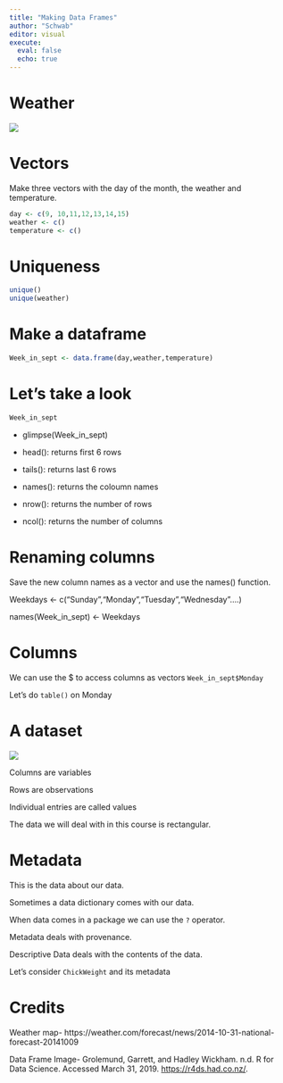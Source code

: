 ```yaml
---
title: "Making Data Frames"
author: "Schwab"
editor: visual
execute: 
  eval: false
  echo: true
---
```


# Weather

![](https://s.w-x.co/staticmaps/acttemp_1280x720.jpg?crop=16:9&width=980&format=pjpg&auto=webp&quality=60)

# Vectors

Make three vectors with the day of the month, the weather and temperature.

```r
day <- c(9, 10,11,12,13,14,15)
weather <- c()
temperature <- c()
```

# Uniqueness

```r
unique()
unique(weather)
```

# Make a dataframe

```r
Week_in_sept <- data.frame(day,weather,temperature)
```

# Let's take a look

```r
Week_in_sept

```

-   glimpse(Week_in_sept)

-   head(): returns first 6 rows

-   tails(): returns last 6 rows

-   names(): returns the coloumn names

-   
nrow(): returns the number of rows

-   ncol(): returns the number of columns

# Renaming columns

Save the new column names as a vector and use the names() function.

Weekdays \<- c("Sunday","Monday","Tuesday","Wednesday"....)

names(Week_in_sept) \<- Weekdays

# Columns 

We can use the \$ to access columns as vectors `Week_in_sept$Monday`

Let's do `table()` on Monday

# A dataset

![](https://d33wubrfki0l68.cloudfront.net/6f1ddb544fc5c69a2478e444ab8112fb0eea23f8/91adc/images/tidy-1.png)

Columns are variables

Rows are observations

Individual entries are called values

The data we will deal with in this course is rectangular.

# Metadata

This is the data about our data.

Sometimes a data dictionary comes with our data.

When data comes in a package we can use the `?` operator.

Metadata deals with provenance.

Descriptive Data deals with the contents of the data.

Let's consider `ChickWeight` and its metadata

# Credits

Weather map- https://weather.com/forecast/news/2014-10-31-national-forecast-20141009

Data Frame Image- Grolemund, Garrett, and Hadley Wickham. n.d. R for Data Science. Accessed March 31, 2019. <https://r4ds.had.co.nz/>.
